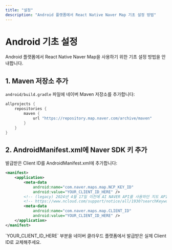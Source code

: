 ```yaml
---
title: "설정"
description: "Android 플랫폼에서 React Native Naver Map 기초 설정 방법"
---
```



# Android 기초 설정

Android 플랫폼에서 React Native Naver Map을 사용하기 위한 기초 설정 방법을 안내합니다.

## 1. Maven 저장소 추가

`android/build.gradle` 파일에 네이버 Maven 저장소를 추가합니다:

```groovy title="android/build.gradle"
allprojects {
    repositories {
        maven {
            url "https://repository.map.naver.com/archive/maven"
        }
    }
}
```

## 2. AndroidManifest.xml에 Naver SDK 키 추가

발급받은 Client ID를 AndroidManifest.xml에 추가합니다:

```xml title="android/app/src/main/AndroidManifest.xml"
<manifest>
    <application>
        <meta-data
            android:name="com.naver.maps.map.NCP_KEY_ID"
            android:value="YOUR_CLIENT_ID_HERE" />
        <!-- (legacy) 2024년 4월 17일 이전에 AI NAVER API를 사용하던 지도 API 고객 전용 -->
        <!-- https://www.ncloud.com/support/notice/all/1930?searchKeyword=map&page=1 -->
        <meta-data
            android:name="com.naver.maps.map.CLIENT_ID"
            android:value="YOUR_CLIENT_ID_HERE" />
    </application>
</manifest>
```

<Callout type="warn">
`YOUR_CLIENT_ID_HERE` 부분을 네이버 클라우드 플랫폼에서 발급받은 실제 Client ID로 교체해주세요.
</Callout>
